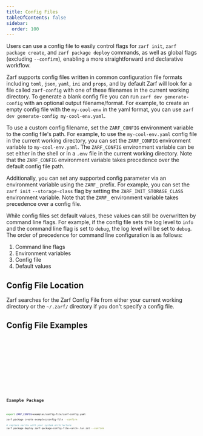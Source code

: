 ```yaml
---
title: Config Files
tableOfContents: false
sidebar:
  order: 100
---
```



Users can use a config file to easily control flags for `zarf init`, `zarf package create`, and `zarf package deploy` commands, as well as global flags (excluding `--confirm`), enabling a more straightforward and declarative workflow.

Zarf supports config files written in common configuration file formats including `toml`, `json`, `yaml`, `ini` and `props`, and by default Zarf will look for a file called `zarf-config` with one of these filenames in the current working directory. To generate a blank config file you can run `zarf dev generate-config` with an optional output filename/format. For example, to create an empty config file with the `my-cool-env` in the yaml format, you can use `zarf dev generate-config my-cool-env.yaml`.

To use a custom config filename, set the `ZARF_CONFIG` environment variable to the config file's path. For example, to use the `my-cool-env.yaml` config file in the current working directory, you can set the `ZARF_CONFIG` environment variable to `my-cool-env.yaml`. The `ZARF_CONFIG` environment variable can be set either in the shell or in a `.env` file in the current working directory. Note that the `ZARF_CONFIG` environment variable takes precedence over the default config file path.

Additionally, you can set any supported config parameter via an environment variable using the `ZARF_` prefix. For example, you can set the `zarf init` `--storage-class` flag by setting the `ZARF_INIT_STORAGE_CLASS` environment variable. Note that the `ZARF_` environment variable takes precedence over a config file.

While config files set default values, these values can still be overwritten by command line flags. For example, if the config file sets the log level to `info` and the command line flag is set to `debug`, the log level will be set to `debug`. The order of precedence for command line configuration is as follows:

1. Command line flags
2. Environment variables
3. Config file
4. Default values

## Config File Location

Zarf searches for the Zarf Config File from either your current working directory or the `~/.zarf/` directory if you don't specify a config file.

## Config File Examples


<Tabs>
  <TabItem label="yaml">
    <Code code={configYaml} lang="yaml" title="zarf-config.yaml" />
  </TabItem>
  <TabItem label="toml">
    <Code code={configToml} lang="toml" title="zarf-config.toml" />
  </TabItem>
  <TabItem label="ini">
    <Code code={configIni} lang="ini" title="zarf-config.ini" />
  </TabItem>
  <TabItem label="json">
    <Code code={configJson} lang="json" title="zarf-config.json" />
  </TabItem>
</Tabs>

## Example Package


```bash
export ZARF_CONFIG=examples/config-file/zarf-config.yaml

zarf package create examples/config-file --confirm

# replace <arch> with your system architecture
zarf package deploy zarf-package-config-file-<arch>.tar.zst --confirm
```

<Code code={packageConfig} lang="yaml" title="zarf.yaml" />

